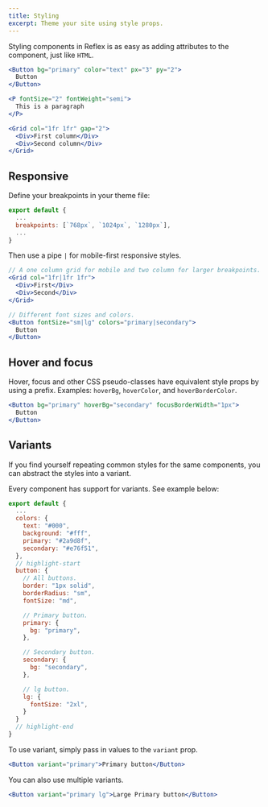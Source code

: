 ```yaml
---
title: Styling
excerpt: Theme your site using style props.
---
```


Styling components in Reflex is as easy as adding attributes to the component, just like `HTML`.

```jsx
<Button bg="primary" color="text" px="3" py="2">
  Button
</Button>

<P fontSize="2" fontWeight="semi">
  This is a paragraph
</P>

<Grid col="1fr 1fr" gap="2">
  <Div>First column</Div>
  <Div>Second column</Div>
</Grid>
```

## Responsive

Define your breakpoints in your theme file:

```js title=src/gatsby-theme-base/theme.js
export default {
  ...
  breakpoints: [`768px`, `1024px`, `1280px`],
  ...
}
```

Then use a pipe `|` for mobile-first responsive styles.

```jsx
// A one column grid for mobile and two column for larger breakpoints.
<Grid col="1fr|1fr 1fr">
  <Div>First</Div>
  <Div>Second</Div>
</Grid>

// Different font sizes and colors.
<Button fontSize="sm|lg" colors="primary|secondary">
  Button
</Button>
```

## Hover and focus

Hover, focus and other CSS pseudo-classes have equivalent style props by using a prefix. Examples: `hoverBg`, `hoverColor`, and `hoverBorderColor`.

```jsx
<Button bg="primary" hoverBg="secondary" focusBorderWidth="1px">
  Button
</Button>
```

## Variants

If you find yourself repeating common styles for the same components, you can abstract the styles into a variant.

Every component has support for variants. See example below:

```js title=src/gatsby-theme-base/theme.js
export default {
  ...
  colors: {
    text: "#000",
    background: "#fff",
    primary: "#2a9d8f",
    secondary: "#e76f51",
  },
  // highlight-start
  button: {
    // All buttons.
    border: "1px solid",
    borderRadius: "sm",
    fontSize: "md",

    // Primary button.
    primary: {
      bg: "primary",
    },

    // Secondary button.
    secondary: {
      bg: "secondary",
    },

    // lg button.
    lg: {
      fontSize: "2xl",
    }
  }
  // highlight-end
}
```

To use variant, simply pass in values to the `variant` prop.

```jsx
<Button variant="primary">Primary button</Button>
```

You can also use multiple variants.

```jsx
<Button variant="primary lg">Large Primary button</Button>
```
